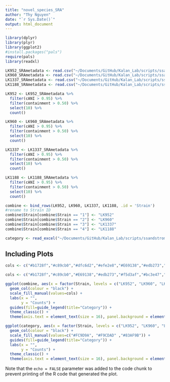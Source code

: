 ```yaml
---
title: "novel_species_SRA"
author: "Thy Nguyen"
date: "`r Sys.Date()`"
output: html_document
---
```


```r
library(dplyr)
library(plyr)
library(ggplot2)
#install.packages("pals")
require(pals)
library(readxl)
```

```r
LK952_SRAmetadata <- read.csv("~/Documents/GitHub/Kalan_Lab/scripts/ssandstrom/skin_bioassay_paper_files/fig_6(1)/novel_species_SRA_results/LK952_SRAmetadata.csv")
LK960_SRAmetadata <- read.csv("~/Documents/GitHub/Kalan_Lab/scripts/ssandstrom/skin_bioassay_paper_files/fig_6(1)/novel_species_SRA_results/LK960_SRAmetadata.csv")
LK1337_SRAmetadata <- read.csv("~/Documents/GitHub/Kalan_Lab/scripts/ssandstrom/skin_bioassay_paper_files/fig_6(1)/novel_species_SRA_results/LK1337_SRAmetadata.csv")
LK1188_SRAmetadata <- read.csv("~/Documents/GitHub/Kalan_Lab/scripts/ssandstrom/skin_bioassay_paper_files/fig_6(1)/novel_species_SRA_results/LK1188_SRAmetadata.csv")
```


```r
LK952 <- LK952_SRAmetadata %>%
  filter(cANI > 0.95) %>%
  filter(containment > 0.50) %>%
  select(10) %>%
  count()

LK960 <- LK960_SRAmetadata %>%
  filter(cANI > 0.95) %>%
  filter(containment > 0.50) %>%
  select(10) %>%
  count()

LK1337 <- LK1337_SRAmetadata %>%
  filter(cANI > 0.95) %>%
  filter(containment > 0.50) %>%
  select(10) %>%
  count()

LK1188 <- LK1188_SRAmetadata %>%
  filter(cANI > 0.95) %>%
  filter(containment > 0.50) %>%
  select(10) %>%
  count()

combine <- bind_rows(LK952, LK960, LK1337, LK1188, .id = 'Strain')
#rename to Strain ID
combine$Strain[combine$Strain == "1"] <- "LK952"
combine$Strain[combine$Strain == "2"] <- "LK960"
combine$Strain[combine$Strain == "3"] <- "LK1337"
combine$Strain[combine$Strain == "4"] <- "LK1188"
```

```r
category <- read_excel("~/Documents/GitHub/Kalan_Lab/scripts/ssandstrom/skin_bioassay_paper_files/fig_6(1)/novel_species_SRA_results/novel_species_SRA_type.xlsx")
```

## Including Plots

```r
cols <- c("#b1728f","#c89cb0","#dfc6d2","#efe2e8","#E69138","#edb273","#f5d3af","#fae9d7","#bc3e47","#d0777e","#e4b1b5","#f1d8da","#CBA92B","#dac26a","#eadcaa","#f4edd4","#38761d","#739f60","#afc8a4","#d7e3d1")

cols <- c("#b1728f","#c89cb0","#E69138","#edb273","#f5d3af","#bc3e47","#d0777e","#e4b1b5","#f1d8da","#CBA92B","#dac26a","#eadcaa","#f4edd4","#38761d","#739f60","#afc8a4","#d7e3d1","#073763")

ggplot(combine, aes(x = factor(Strain, levels = c("LK952", "LK960", "LK1337", "LK1188")), y = freq, fill = factor(organism, levels = c("human skin metagenome", "skin metagenome", "gut metagenome", "human gut metagenome", "human metagenome", "Homo sapiens", "indoor metagenome", "money metagenome", "aerosol metagenome", "air metagenome", "food metagenome","marine metagenome", "metagenome", "soil metagenome", "subsurface metagenome","wastewater metagenome","bovine metagenome","terrestrial metagenome")))) +
  geom_col(colour = "black") +
  scale_fill_manual(values=cols) + 
  labs(x = "", 
       y = "Counts") +
  guides(fill=guide_legend(title="Category")) +
  theme_classic() +
  theme(axis.text = element_text(size = 16), panel.background = element_rect(colour = "black", linewidth = 0.5), strip.text = element_text(size = 14, face = "bold"), axis.title.y = element_text(size = 16))
```

```r
ggplot(category, aes(x = factor(Strain, levels = c("LK952", "LK960", "LK1337")), y = freq, fill = factor(category, levels = c("skin metagenome", "other human metagenome", "other")))) +
  geom_col(colour = "black") +
  scale_fill_manual(values=c("#FC9D9A", "#F9CDAD" ,"#83AF9B")) +
  guides(fill=guide_legend(title="Category")) +
  labs(x = "", 
       y = "Counts") +
  theme_classic() +
  theme(axis.text = element_text(size = 16), panel.background = element_rect(colour = "black", linewidth = 0.5), strip.text = element_text(size = 14, face = "bold"), axis.title.y = element_text(size = 16))
```

Note that the `echo = FALSE` parameter was added to the code chunk to prevent printing of the R code that generated the plot.
